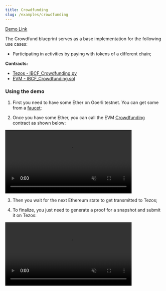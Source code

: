 ```yaml
---
title: Crowdfunding
slug: /examples/crowdfunding
---
```



[Demo Link](https://ibcf.dev.gke.papers.tech/Crowdfund)

The Crowdfund blueprint serves as a base implementation for the following use cases:

  - Participating in activities by paying with tokens of a different chain;

**Contracts:**
  - [Tezos - IBCF_Crowdfunding.py](https://github.com/airgap-it/ibcf/blob/main/contracts/tezos/blueprints/IBCF_Crowdfunding.py)
  - [EVM - IBCF_Crowdfunding.sol](https://github.com/airgap-it/ibcf/blob/main/contracts/evm/blueprints/IBCF_Crowdfunding.sol)

### Using the demo

1. First you need to have some Ether on Goerli testnet. You can get some from a [faucet](https://goerli-faucet.pk910.de/);

2. Once you have some Ether, you can call the EVM [Crowdfunding](https://goerli.etherscan.io/address/0x91fb7A14C4100a6d7eA391D5DB82a1E6adE6B471) contract as shown below:

<div style={{ display: "flex", justifyContent: "center" }}>
    <video width="80%" loop controls autoPlay muted>
        <source src={require('@site/static/guides/fund.mp4').default} type='video/webm' />
    </video>
</div>

<div class="padding-vert--md"></div>

3. Then you wait for the next Ethereum state to get transmitted to Tezos;

<center>
  <ThemedImage
    width="520px"
    sources={{
      light: useBaseUrl("/guides/tezos_validator.png"),
      dark: useBaseUrl("/guides/tezos_validator.png"),
    }}
  />
</center>

<div class="padding-vert--md"></div>

4. To finalize, you just need to generate a proof for a snapshot and submit it on Tezos:

<div style={{ display: "flex", justifyContent: "center" }}>
    <video width="80%" loop controls autoPlay muted>
        <source src={require('@site/static/guides/confirm_fund.mp4').default} type='video/webm' />
    </video>
</div>
